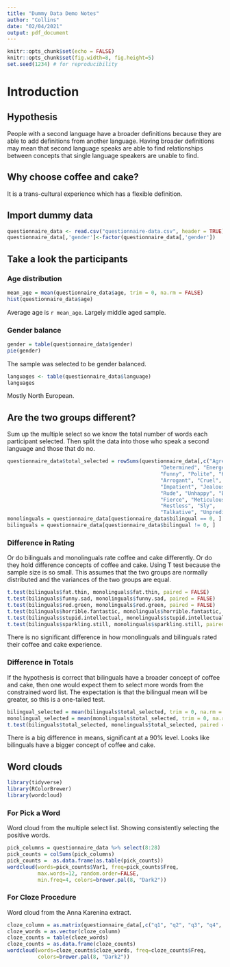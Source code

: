```yaml
---
title: "Dummy Data Demo Notes"
author: "Collins"
date: "02/04/2021"
output: pdf_document
---
```


```r
knitr::opts_chunk$set(echo = FALSE)
knitr::opts_chunk$set(fig.width=8, fig.height=5) 
set.seed(1234) # for reproducibility 
```

# Introduction

## Hypothesis 

People with a second language have a broader definitions
because they are able to add definitions from another language.
Having broader definitions may mean that second language speaks
are able to find relationships between concepts
that single language speakers are unable to find.

## Why choose coffee and cake?

It is a trans-cultural experience which has a flexible definition.

## Import dummy data

```r
questionnaire_data <- read.csv("questionnaire-data.csv", header = TRUE)
questionnaire_data[,'gender']<-factor(questionnaire_data[,'gender'])
```

## Take a look the participants


### Age distribution

```r
mean_age = mean(questionnaire_data$age, trim = 0, na.rm = FALSE)
hist(questionnaire_data$age)
```

Average age is ``r mean_age``.
Largely middle aged sample.

### Gender balance

```r
gender = table(questionnaire_data$gender)
pie(gender)
```

The sample was selected to be gender balanced.

```r
languages <- table(questionnaire_data$language)
languages
```

Mostly North European.

## Are the two groups different?

Sum up the multiple select so we know the total number of words each participant
selected.
Then split the data into those who speak a second language and those that do no.

```r
questionnaire_data$total_selected = rowSums(questionnaire_data[,c("Agreeable", "Creative",
                                                  "Determined", "Energetic",
                                                  "Funny", "Polite", "Kind",
                                                  "Arrogant", "Cruel", "Grumpy",
                                                  "Impatient", "Jealous",
                                                  "Rude", "Unhappy", "Bold",
                                                  "Fierce", "Meticulous",
                                                  "Restless", "Sly",
                                                  "Talkative", "Unpredictable")])
monolinguals = questionnaire_data[questionnaire_data$bilingual == 0, ]
bilinguals = questionnaire_data[questionnaire_data$bilingual != 0, ]
```
### Difference in Rating

Or do bilinguals and monolinguals rate coffee and cake differently.
Or do they hold difference concepts of coffee and cake.
Using T test because the sample size is so small.
This assumes that the two groups are normally distributed
and the variances of the two groups are equal.

```r
t.test(bilinguals$fat.thin, monolinguals$fat.thin, paired = FALSE)
t.test(bilinguals$funny.sad, monolinguals$funny.sad, paired = FALSE)
t.test(bilinguals$red.green, monolinguals$red.green, paired = FALSE)
t.test(bilinguals$horrible.fantastic, monolinguals$horrible.fantastic, paired = FALSE)
t.test(bilinguals$stupid.intellectual, monolinguals$stupid.intellectual, paired = FALSE)
t.test(bilinguals$sparkling.still, monolinguals$sparkling.still, paired = FALSE)
```

There is no significant difference in how monolinguals and bilinguals rated
their coffee and cake experience.

### Difference in Totals

If the hypothesis is correct that bilinguals have a broader concept of coffee and cake,
then one would expect them to select more words from the constrained word list.
The expectation is that the bilingual mean will be greater,
so this is a one-tailed test.


```r
bilingual_selected = mean(bilinguals$total_selected, trim = 0, na.rm = FALSE)
monolingual_selected = mean(monolinguals$total_selected, trim = 0, na.rm = FALSE)
t.test(bilinguals$total_selected, monolinguals$total_selected, paired = FALSE, alternative = "greater")

```

There is a big difference in means, significant at a 90% level.
Looks like bilinguals have a bigger concept of coffee and cake.

## Word clouds

```r
library(tidyverse)
library(RColorBrewer)
library(wordcloud)
```


### For Pick a Word

Word cloud from the multiple select list.
Showing consistently selecting the positive words.

```r
pick_columns = questionnaire_data %>% select(8:28)
pick_counts = colSums(pick_columns)
pick_counts =  as.data.frame(as.table(pick_counts))
wordcloud(words=pick_counts$Var1, freq=pick_counts$Freq,
          max.words=12, random.order=FALSE,
          min.freq=4, colors=brewer.pal(8, "Dark2"))
```

### For Cloze Procedure

Word cloud from the Anna Karenina extract.

```r
cloze_column = as.matrix(questionnaire_data[,c("q1", "q2", "q3", "q4", "q5")])
cloze_words = as.vector(cloze_column)
cloze_counts = table(cloze_words)
cloze_counts = as.data.frame(cloze_counts)
wordcloud(words=cloze_counts$cloze_words, freq=cloze_counts$Freq, 
          colors=brewer.pal(8, "Dark2"))
```

